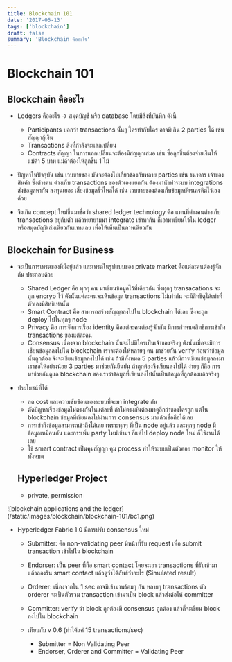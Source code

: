 ```yaml
---
title: Blockchain 101
date: '2017-06-13'
tags: ['blockchain']
draft: false
summary: 'Blockchain คืออะไร'
---
```


# Blockchain 101

## Blockchain คืออะไร

- Ledgers คืออะไร -> สมุดบัญชี หรือ database โดยมีสิ่งที่บันทึก ดังนี้

  - Participants บอกว่า transactions นั้นๆ ใครทำกับใคร อาจมีเกิน 2 parties ได้ เช่น สัญญากู้เงิน
  - Transactions สิ่งที่กำลังจะแลกเปลี่ยน
  - Contracts สัญญา ในการแลกเปลี่ยนจะต้องมีสญญาเสมอ เช่น ซื้อลูกชิ้นต้องจ่ายเงินให้แม่ค้า 5 บาท แม่ค้าต้องให้ลูกชิ้น 1 ไม้

- ปัญหาในปัจจุบัน เช่น เวบขายของ มันจะต้องไปเกี่ยวข้องกับหลาย parties เช่น ธนาคาร เจ้าของสินค้า ซึ่งต่างคน ต่างเก็บ transactions ของตัวเองแยกกัน ต้องมานั่งทำระบบ integrations ส่งข้อมูลหากัน ลงทุนเยอะ เสี่ยงข้อมูลรั่วไหลได้ เช่น เวบขายของต้องเก็บข้อมูลบัตรเครดิตไว้เองด้วย

- จึงเกิด concept ใหม่ขึ้นมาชื่อว่า shared ledger technology คือ แทนที่ต่างคนต่างเก็บ transactions อยู่กับตัว แล้วพยายามมา integrate เข้าหากัน ก็เอามาเขียนไว้ใน ledger หรือสมุดบัญชีเล่มเดียวกันแทนเลย เพื่อให้เห็นเป็นภาพเดียวกัน

## Blockchain for Business

- จะเป็นการเทรดของที่มีอยู่แล้ว และเทรดในรูปแบบของ private market คือแต่ละคนต้องรู้จักกัน ประกอบด้วย

  - Shared Ledger คือ ทุกๆ คน มาเขียนข้อมูลไว้ที่เดียวกัน ซึ่งทุกๆ transacations จะถูก encryp ไว้ ดังนั้นแต่ละคนจะเห็นข้อมูล transactions ไม่เท่ากัน จะมีสิทธิดูได้เท่าที่ตัวเองมีสิทธิเท่านั้น
  - Smart Contract คือ สามารถสร้างสัญญาลงไปใน blockchain ได้เลย ซึ่งจะถูก deploy ไปในทุกๆ node
  - Privacy คือ การจัดการเรื่อง identity คือแต่ละคนต้องรู้จักกัน มีการกำหนดสิทธิการเข้าถึง transactions ของแต่ละคน
  - Consensus เนื่องจาก blockchain นั้นจะไม่มีใครเป็นเจ้าของจริงๆ ดังนั้นเมื่อจะมีการเชียนข้อมูลลงไปใน blockchain เราจะต้องให้หลายๆ คน มาช่วยกัน verify ก่อนว่าข้อมูลนั้นถูกต้อง จึงจะเขียนข้อมูลลงไปได้ เช่น ถ้ามีทั้งหมด 5 parties แล้วมีการเขียนข้อมูลลงมา เราขอให้อย่างน้อย 3 parties มาช่วยกันยืนยัน ถ้าถูกต้องจึงเขียนลงไปได้ ง่ายๆ ก็คือ การมาช่วยกันดูแล blockchain ของเราว่าข้อมูลที่เขียนลงไปนั้นเป็นข้อมูลที่ถูกต้องแล้วจริงๆ

- ประโยชน์ที่ได้

  - ลด cost และความซับซ้อนของระบบที่จะมา integrate กัน
  - ตัดปัญหาเรื่องข้อมูลไม่ตรงกันในแต่ละที่ ถ้าไม่ตรงกันต้องมาดูอีกว่าของใครถูก แต่ใน blockchain ข้อมูลที่เขียนลงไปผ่านการ consensus มาแล้วเชื่อถือได้เลย
  - การเข้าถึงข้อมูลสามารถเข้าถึงได้เลย เพราะทุกๆ ที่เป็น node อยู่แล้ว และทุกๆ node มีข้อมูลเหมือนกัน และการเพิ่ม party ใหม่เข้ามา ก็แค่ไป deploy node ใหม่ ก็ใช้งานได้เลย
  - ใช้ smart contract เป็นคุมสัญญา คุม process ทำให้ระบบเป็นตัวคอย monitor ให้ทั้งหมด

  ## Hyperledger Project

  - private, permission

<div className="flex justify-center">
  <div>
    ![blockchain applications and the ledger](/static/images/blockchain/blockchain-101/bc1.png)
  </div>
</div>

- Hyperledger Fabric 1.0 มีการปรับ consensus ใหม่

  - Submitter: คือ non-validating peer มีหน้าที่รับ request เพื่อ submit transaction เข้าไปใน blockchain
  - Endorser: เป็น peer ที่ถือ smart contact โดยจะเอา transactions ที่รับเข้ามาแล้วลองรัน smart contact แล้วดูว่าได้ลัพธ์ว่าอะไร (Simulated result)
  - Orderer: เนื่องจากใน 1 sec อาจมีเข้ามาพร้อมๆ กัน หลายๆ transactions ตัว orderer จะเป็นตัวรวม transaction เข้ามาเป็น block แล้วส่งต่อให้ committer
  - Committer: verify ว่า block ถูกต้องมี consensus ถูกต้อง แล้วก็จะเขียน block ลงไปใน blockchain

  - เทียบกับ v 0.6 (ทำได้แค่ 15 transactions/sec)
    - Submitter = Non Validating Peer
    - Endorser, Orderer and Committer = Validating Peer
